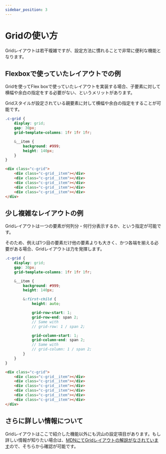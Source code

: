 ```yaml
---
sidebar_position: 3
---
```



# Gridの使い方

Gridレイアウトは若干複雑ですが、設定方法に慣れることで非常に便利な機能となります。

## Flexboxで使っていたレイアウトでの例

Gridを使ってFlex boxで使っていたレイアウトを実装する場合、子要素に対して横幅や余白の指定をする必要がない、というメリットがあります。

Gridスタイルが設定されている親要素に対して横幅や余白の指定をすることが可能です。

<div className={styles.grid}>
    <div className={styles.grid__item}></div>
    <div className={styles.grid__item}></div>
    <div className={styles.grid__item}></div>
    <div className={styles.grid__item}></div>
    <div className={styles.grid__item}></div>
</div>

<Tabs>
<TabItem value="scss" label="SCSS">

```scss
.c-grid {
    display: grid;
    gap: 30px;
    grid-template-columns: 1fr 1fr 1fr;

    &__item {
        background: #999;
        height: 140px;
    }
}
```

</TabItem>
<TabItem value="html" label="HTML">

```html
<div class="c-grid">
    <div class="c-grid__item"></div>
    <div class="c-grid__item"></div>
    <div class="c-grid__item"></div>
    <div class="c-grid__item"></div>
    <div class="c-grid__item"></div>
</div>
```

</TabItem>
</Tabs>

## 少し複雑なレイアウトの例

Gridレイアウトは一つの要素が何列分・何行分表示するか、という指定が可能です。

そのため、例えば1つ目の要素だけ他の要素よりも大きく、かつ各端を揃える必要がある場合、Gridレイアウトは力を発揮します。

<div className={`${styles.grid} ${styles['has-first']}`}>
    <div className={styles.grid__item}></div>
    <div className={styles.grid__item}></div>
    <div className={styles.grid__item}></div>
    <div className={styles.grid__item}></div>
    <div className={styles.grid__item}></div>
    <div className={styles.grid__item}></div>
</div>

<Tabs>
<TabItem value="scss" label="SCSS">

```scss
.c-grid {
    display: grid;
    gap: 30px;
    grid-template-columns: 1fr 1fr 1fr;

    &__item {
        background: #999;
        height: 140px;

        &:first-child {
            height: auto;

            grid-row-start: 1;
            grid-row-end: span 2;
            // Same with
            // grid-row: 1 / span 2;

            grid-column-start: 1;
            grid-column-end: span 2;
            // Same with
            // grid-column: 1 / span 2;
        }
    }
}
```

</TabItem>
<TabItem value="html" label="HTML">

```html
<div class="c-grid">
    <div class="c-grid__item"></div>
    <div class="c-grid__item"></div>
    <div class="c-grid__item"></div>
    <div class="c-grid__item"></div>
    <div class="c-grid__item"></div>
    <div class="c-grid__item"></div>
</div>
```

</TabItem>
</Tabs>

## さらに詳しい情報について

Gridレイアウトはここで紹介した機能以外にも沢山の設定項目があります。もし詳しい情報が知りたい場合は、[MDNにてGridレイアウトの解説がなされています](https://developer.mozilla.org/ja/docs/Web/CSS/CSS_Grid_Layout/Basic_Concepts_of_Grid_Layout)ので、そちらから確認が可能です。
